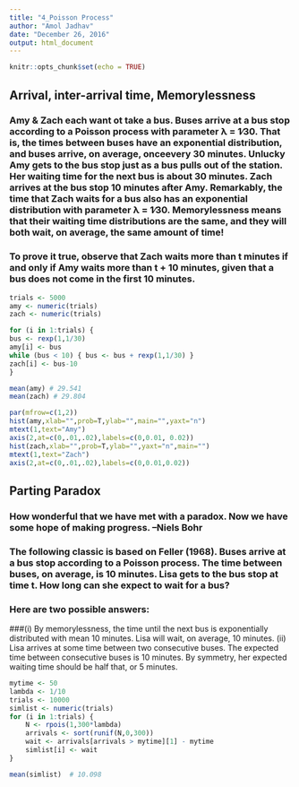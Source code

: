 ```yaml
---
title: "4_Poisson Process"
author: "Amol Jadhav"
date: "December 26, 2016"
output: html_document
---
```


```r
knitr::opts_chunk$set(echo = TRUE)
```

## Arrival, inter-arrival time, Memorylessness

### Amy & Zach each want ot take a bus. Buses arrive at a bus stop according to a Poisson process with parameter λ = 1∕30. That is, the times between buses have an exponential distribution, and buses arrive, on average, onceevery 30 minutes. Unlucky Amy gets to the bus stop just as a bus pulls out of the station. Her waiting time for the next bus is about 30 minutes. Zach arrives at the bus stop 10 minutes after Amy. Remarkably, the time that Zach waits for a bus also has an exponential distribution with parameter λ = 1∕30. Memorylessness means that their waiting time distributions are the same, and they will both wait, on average, the same amount of time!
### To prove it true, observe that Zach waits more than t minutes if and only if Amy waits more than t + 10 minutes, given that a bus does not come in the first 10 minutes.

```r
trials <- 5000
amy <- numeric(trials)
zach <- numeric(trials)

for (i in 1:trials) {
bus <- rexp(1,1/30)
amy[i] <- bus
while (bus < 10) { bus <- bus + rexp(1,1/30) }
zach[i] <- bus-10
}

mean(amy) # 29.541
mean(zach) # 29.804

par(mfrow=c(1,2))
hist(amy,xlab="",prob=T,ylab="",main="",yaxt="n")
mtext(1,text="Amy")
axis(2,at=c(0,.01,.02),labels=c(0,0.01, 0.02))
hist(zach,xlab="",prob=T,ylab="",yaxt="n",main="")
mtext(1,text="Zach")
axis(2,at=c(0,.01,.02),labels=c(0,0.01,0.02))
```

## Parting Paradox

### How wonderful that we have met with a paradox. Now we have some hope of making progress. –Niels Bohr

### The following classic is based on Feller (1968). Buses arrive at a bus stop according to a Poisson process. The time between buses, on average, is 10 minutes. Lisa gets to the bus stop at time t. How long can she expect to wait for a bus?

### Here are two possible answers:
###(i) By memorylessness, the time until the next bus is exponentially distributed with mean 10 minutes. Lisa will wait, on average, 10 minutes. (ii) Lisa arrives at some time between two consecutive buses. The expected time between consecutive buses is 10 minutes. By symmetry, her expected waiting time should be half that, or 5 minutes.

```r
mytime <- 50
lambda <- 1/10
trials <- 10000
simlist <- numeric(trials)
for (i in 1:trials) {
	N <- rpois(1,300*lambda)
	arrivals <- sort(runif(N,0,300))
	wait <- arrivals[arrivals > mytime][1] - mytime
	simlist[i] <- wait
}

mean(simlist)  # 10.098
```

##

```r

```

